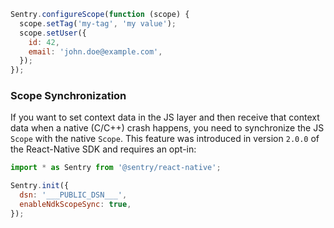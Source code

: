 ```javascript
Sentry.configureScope(function (scope) {
  scope.setTag('my-tag', 'my value');
  scope.setUser({
    id: 42,
    email: 'john.doe@example.com',
  });
});
```

### Scope Synchronization

If you want to set context data in the JS layer and then receive that context data when a native (C/C++) crash happens, you need to synchronize the JS `Scope` with the native `Scope`. This feature was introduced in version `2.0.0` of the React-Native SDK and requires an opt-in:

```javascript {filename:App.js}
import * as Sentry from '@sentry/react-native';

Sentry.init({
  dsn: '___PUBLIC_DSN___',
  enableNdkScopeSync: true,
});
```
